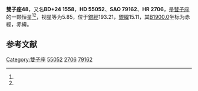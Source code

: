 {{Starbox begin
| name = 雙子座48
}}
{{Starbox observe
| epoch = [[J2000.0|J2000.0]]
| constell = [[雙子座|雙子座]]<ref name=SIMBAD>{{cite web
 | url=http://simbad.u-strasbg.fr/simbad/sim-id?Ident=HR+2706
 | title =Pulsating variable Star
 | publisher=Centre de Données astronomiques de Strasbourg
 | work=SIMBAD
 | accessdate=2012-07-13}}</ref><ref name=DATA>{{cite web
 | url=http://vizier.u-strasbg.fr/viz-bin/VizieR-5?-out.add=.&-source=5050&-corr=PK=HR&-out.max=9999&HR=2706
 | title=VizieR Detailed Page
 | accessdate=2012-07-13
 | archive-date=2016-03-04
 | archive-url=https://web.archive.org/web/20160304232107/http://vizier.u-strasbg.fr/viz-bin/VizieR-5?-out.add=.&-source=5050&-corr=PK=HR&-out.max=9999&HR=2706
 | dead-url=no
 }}</ref>
| 星官 = 
| ra = {{RA|7|12|26.4}}<ref name=SIMBAD /><ref name=DATA />
| dec = {{DEC|+24|7|42}}<ref name=SIMBAD /><ref name=DATA />
| appmag_v = 5.85<ref name=SIMBAD /><ref name=DATA />
}}
{{Starbox character
| class = F5III-IV<ref name=SIMBAD /><ref name=DATA />
| b-v = 0.36<ref name=SIMBAD /><ref name=DATA />
| u-b = 0.09<ref name=SIMBAD /><ref name=DATA />
| r-i = <ref name=SIMBAD /><ref name=DATA />
| variable = 
}}
{{Starbox astrometry
| radial_v = 0.09
| prop_mo_ra = 13
| parallax = 
| p_error = 
}}
{{Starbox catalog
| names =BD+24 1558，[[SAO星表|SAO]] 79162，[[HD星表|HD]] 55052，[[HR星表|HR]] 2706}}
{{Starbox reference |Simbad=HR+2706}}
{{Starbox end}}

'''雙子座48'''，又名'''BD+24 1558'''，'''HD 55052'''、'''SAO 79162'''、'''HR 2706'''，是[[雙子座|雙子座]]的一颗恒星<ref name=SIMBAD /><ref name=DATA />，视星等为5.85，位于[[銀道座標系|銀經]]193.21，[[銀道座標系|銀緯]]15.11，其[[B1900.0|B1900.0]]坐标为赤經{{RA|7|6|21.8}}，赤緯{{DEC|+24|15.11|45}}。

== 参考文献 ==
{{reflist}}

{{star-stub}}

{{雙子座恒星}}
{{星官|天樽|3|9}}
[[Category:雙子座|Category:雙子座]]
[[Category:HD和HDE天體|55052]]
[[Category:HR天體|2706]]
[[Category:SAO天體|79162]]